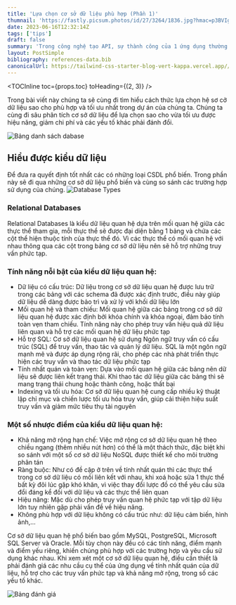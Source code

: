 ```yaml
---
title: 'Lựa chọn cơ sở dữ liệu phù hợp (Phần 1)'
thumnail: 'https://fastly.picsum.photos/id/27/3264/1836.jpg?hmac=p3BVIgKKQpHhfGRRCbsi2MCAzw8mWBCayBsKxxtWO8g'
date: 2023-06-16T12:32:14Z
tags: ['tips']
draft: false
summary: 'Trong công nghệ tạo API, sự thành công của 1 ứng dụng thường phụ thuộc vào việc lựa chọn cơ sở dữ liệu đúng đắn. Việc đối mặt với nhiều công nghệ bắt buộc lập trình viên phải có sự lựa chọn cơ sở dữ liệu tốt nhất dựa trên những yêu cầu đã có'
layout: PostSimple
bibliography: references-data.bib
canonicalUrl: https://tailwind-css-starter-blog-vert-kappa.vercel.app//blog/new-features-in-v1/
---
```


<TOCInline toc={props.toc} toHeading={(2, 3)} />

Trong bài viết này chúng ta sẽ cùng đi tìm hiểu cách thức lựa chọn hệ sơ cở dữ liệu sao cho phù hợp và tối ưu nhất trong dự án của chúng ta. Chúng ta cùng đi sâu phân tích cơ sở dữ liệu để lựa chọn sao cho vừa tối ưu được hiệu năng, giảm chi phí và các yếu tố khác phải đánh đổi.

![Bảng danh sách dabase](https://hksbjaideaoctdqnkzug.supabase.co/storage/v1/object/public/affiliate/cource/database_selection.jpeg)

## Hiểu được kiểu dữ liệu

Để đưa ra quyết định tốt nhất các có những loại CSDL phổ biến. Trong phần này sẽ đi qua những cơ sở dữ liệu phổ biến và cùng so sánh các trường hợp sử dụng của chúng.
![Database Types](https://hksbjaideaoctdqnkzug.supabase.co/storage/v1/object/public/affiliate/cource/Screen%20Shot%202023-06-16%20at%2014.04.03.png)

### Relational Databases

Relational Databases là kiểu dữ liệu quan hệ dựa trên mối quan hệ giữa các thực thể tham gia, mỗi thực thể sẽ được đại diện bằng 1 bảng và chứa các cột thể hiện thuộc tính của thực thể đó.
Vì các thực thể có mối quan hệ với nhau thông qua các cột trong bảng cơ sở dữ liệu nên sẽ hỗ trợ những truy vấn phức tạp.

### Tính năng nỗi bật của kiểu dữ liệu quan hệ:

- Dữ liệu có cấu trúc: Dữ liệu trong cơ sở dữ liệu quan hệ được lưu trữ trong các bảng với các schema đã được xác định trước, điều này giúp dữ liệu dễ dàng được bảo trì và xử lý với khối dữ liệu lớn
- Mối quan hệ và tham chiếu: Mối quan hệ giữa các bảng trong cơ sở dữ liệu quan hệ được xác định bởi khóa chính và khóa ngoại, đảm bảo tính toàn vẹn tham chiếu. Tính năng này cho phép truy vấn hiệu quả dữ liệu liên quan và hỗ trợ các mối quan hệ dữ liệu phức tạp
- Hỗ trợ SQL: Cơ sở dữ liệu quan hệ sử dụng Ngôn ngữ truy vấn có cấu trúc (SQL) để truy vấn, thao tác và quản lý dữ liệu. SQL là một ngôn ngữ mạnh mẽ và được áp dụng rộng rãi, cho phép các nhà phát triển thực hiện các truy vấn và thao tác dữ liệu phức tạp
- Tính nhất quán và toàn vẹn: Dựa vào mối quan hệ giữa các bảng nên dữ liệu sẽ được liên kết trạng thái. Khi thao tác dữ liệu giữa các bảng thì sẽ mang trạng thái chung hoặc thành công, hoặc thất bại
- Indexing và tối ưu hóa: Cơ sở dữ liệu quan hệ cung cấp nhiều kỹ thuật lập chỉ mục và chiến lược tối ưu hóa truy vấn, giúp cải thiện hiệu suất truy vấn và giảm mức tiêu thụ tài nguyên

### Một số nhược điểm của kiểu dữ liệu quan hệ:

- Khả năng mở rộng hạn chế: Việc mở rộng cơ sở dữ liệu quan hệ theo chiều ngang (thêm nhiều nút hơn) có thể là một thách thức, đặc biệt khi so sánh với một số cơ sở dữ liệu NoSQL được thiết kế cho môi trường phân tán
- Ràng buộc: Như có đề cập ở trên về tính nhất quán thì các thực thể trong cơ sở dữ liệu có mối liên kết với nhau, khi xoá hoặc sửa 1 thực thể bất kỳ đôi lúc gặp khó khăn, vì việc thay đổi lược đồ có thể yêu cầu sửa đổi đáng kể đối với dữ liệu và các thực thể liên quan
- Hiệu năng: Mặc dù cho phép truy vấn quan hệ phức tạp với tập dữ liệu lớn tuy nhiên gặp phải vấn đề về hiệu năng.
- Không phù hợp với dữ liệu không có cấu trúc như: dữ liệu cảm biến, hình ảnh,...

Cơ sở dữ liệu quan hệ phổ biến bao gồm MySQL, PostgreSQL, Microsoft SQL Server và Oracle. Mỗi tùy chọn này đều có các tính năng, điểm mạnh và điểm yếu riêng, khiến chúng phù hợp với các trường hợp và yêu cầu sử dụng khác nhau. Khi xem xét một cơ sở dữ liệu quan hệ, điều cần thiết là phải đánh giá các nhu cầu cụ thể của ứng dụng về tính nhất quán của dữ liệu, hỗ trợ cho các truy vấn phức tạp và khả năng mở rộng, trong số các yếu tố khác.

![Bảng đánh giá](https://hksbjaideaoctdqnkzug.supabase.co/storage/v1/object/public/affiliate/cource/Screen%20Shot%202023-06-16%20at%2014.25.29.png)
